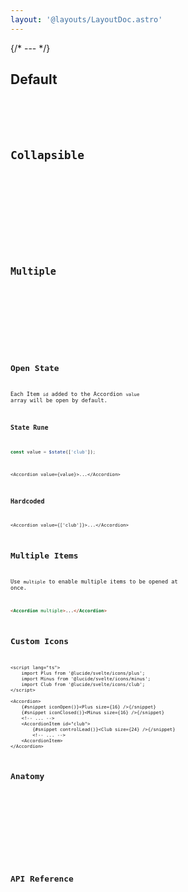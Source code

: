 ```yaml
---
layout: '@layouts/LayoutDoc.astro'
---
```




{/* --- */}

## Default

<Preview client:load>
	<Fragment slot="preview">
		<Example client:visible />
	</Fragment>
	<Fragment slot="code">
		<Code code={ExampleRaw} lang="svelte" />
	</Fragment>
</Preview>

## Collapsible

<Preview client:load>
	<Fragment slot="preview">
		<ExampleCollapsible client:visible />
	</Fragment>
	<Fragment slot="code">
		<Code code={ExampleCollapsibleRaw} lang="svelte" />
	</Fragment>
</Preview>

## Multiple

<Preview client:load>
	<Fragment slot="preview">
		<ExampleMultiple client:visible />
	</Fragment>
	<Fragment slot="code">
		<Code code={ExampleMultipleRaw} lang="svelte" />
	</Fragment>
</Preview>

## Open State

Each Item `id` added to the Accordion `value` array will be open by default.

### State Rune

```ts
const value = $state(['club']);
```

```tsx
<Accordion value={value}>...</Accordion>
```

### Hardcoded

```tsx
<Accordion value={['club']}>...</Accordion>
```

## Multiple Items

Use `multiple` to enable multiple items to be opened at once.

```html
<Accordion multiple>...</Accordion>
```

## Custom Icons

```svelte
<script lang="ts">
	import Plus from '@lucide/svelte/icons/plus';
	import Minus from '@lucide/svelte/icons/minus';
	import Club from '@lucide/svelte/icons/club';
</script>

<Accordion>
    {#snippet iconOpen()}<Plus size={16} />{/snippet}
    {#snippet iconClosed()}<Minus size={16} />{/snippet}
    <!-- ... -->
	<AccordionItem id="club">
    	{#snippet controlLead()}<Club size={24} />{/snippet}
    	<!-- ... -->
	<AccordionItem>
</Accordion>
```

## Anatomy

<Anatomy label="Accordion" isComponent>
	<Anatomy label="Accordion.Item" isComponent>
		<Anatomy label="control" tag="button">
			<Anatomy label="lead" />
			<Anatomy label="content" />
			<Anatomy label="indicator" />
		</Anatomy>
		<Anatomy label="panel" />
	</Anatomy>
</Anatomy>

## API Reference

<ApiTable />
